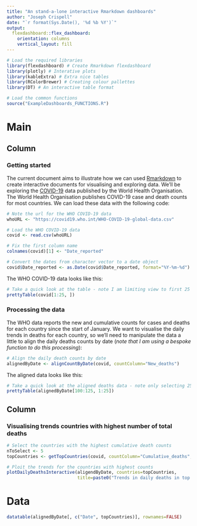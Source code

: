 ```yaml
---
title: "An stand-a-lone interactive Rmarkdown dashboards"
author: "Joseph Crispell"
date: "`r format(Sys.Date(), '%d %b %Y')`"
output: 
  flexdashboard::flex_dashboard:
    orientation: columns
    vertical_layout: fill
---
```


```r
# Load the required libraries
library(flexdashboard) # Create Rmarkdown flexdashboard
library(plotly) # Interative plots
library(kableExtra) # Extra nice tables
library(RColorBrewer) # Creating colour pallettes
library(DT) # An interactive table format

# Load the common functions
source("ExampleDashboards_FUNCTIONS.R")
```


Main
=======================================================================

Column {data-width=350}
-----------------------------------------------------------------------

### Getting started

The current document aims to illustrate how we can used [Rmarkdown](https://rmarkdown.rstudio.com/) to create interactive documents for visualising and exploring data. We'll be exploring the [COVID-19](https://covid19.who.int/) data published by the World Health Organisation. The World Health Organisation publishes COVID-19 case and death counts for most countries. We can load these data with the following code:

```r
# Note the url for the WHO COVID-19 data
whoURL <- "https://covid19.who.int/WHO-COVID-19-global-data.csv"

# Load the WHO COVID-19 data
covid <- read.csv(whoURL)

# Fix the first column name
colnames(covid)[1] <- "Date_reported"

# Convert the dates from character vector to a date object
covid$Date_reported <- as.Date(covid$Date_reported, format="%Y-%m-%d")
```

The WHO COVID-19 data looks like this:
```r
# Take a quick look at the table - note I am limiting view to first 25 rows
prettyTable(covid[1:25, ])
```

### Processing the data

The WHO data reports the new and cumulative counts for cases and deaths for each country since the start of January. We want to visualise the daily trends in deaths for each country, so we'll need to manipulate the data a little to align the daily deaths counts by date (*note that I am using a bespoke function to do this processing*):
```r
# Align the daily death counts by date
alignedByDate <- alignCountByDate(covid, countColumn="New_deaths")
```

The aligned data looks like this:
```r
# Take a quick look at the aligned deaths data - note only selecting 25 rows and 25 countries
prettyTable(alignedByDate[100:125, 1:25])
```

Column {data-width=650}
-----------------------------------------------------------------------

### Visualising trends  countries with highest number of total deaths

```r
# Select the countries with the highest cumulative death counts
nToSelect <- 5
topCountries <- getTopCountries(covid, countColumn="Cumulative_deaths", n=nToSelect)

# Ploit the trends for the countries with highest counts
plotDailyDeathsInteractive(aligendByDate, countries=topCountries, 
                           title=paste0("Trends in daily deaths in top ", nToSelect, " countries with highest total deaths"))
```

Data
=======================================================================

```r
datatable(alignedByDate[, c("Date", topCountries)], rownames=FALSE)
```
